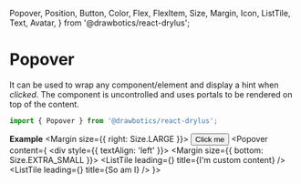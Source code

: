   Popover,
  Position,
  Button,
  Color,
  Flex,
  FlexItem,
  Size,
  Margin,
  Icon,
  ListTile,
  Text,
  Avatar,
} from '@drawbotics/react-drylus';



# Popover
It can be used to wrap any component/element and display a hint when _clicked_. The component is uncontrolled and uses portals to be rendered on top of the content.
```jsx
import { Popover } from '@drawbotics/react-drylus';
```

__Example__
<Playground component={Popover}>
  <Flex>
    <FlexItem>
      <Margin size={{ right: Size.LARGE }}>
        <Popover content="I am a popover">
          <Button category={Category.BRAND}>Click me</Button>
        </Popover>
      </Margin>
    </FlexItem>
    <FlexItem>
      <Popover
        content={
          <div style={{ textAlign: 'left' }}>
            <Margin size={{ bottom: Size.EXTRA_SMALL }}>
              <ListTile leading={<Icon name="alert-triangle" color={Color.RED} />} title={<Text size={Size.SMALL}>I'm custom content</Text>} />
            </Margin>
            <ListTile leading={<Icon name="check-circle" color={Color.GREEN} />} title={<Text size={Size.SMALL}>So am I</Text>} />
          </div>
        }>
        <Avatar color={Color.GREEN} text="PO" />
      </Popover>
    </FlexItem>
  </Flex>
</Playground>
